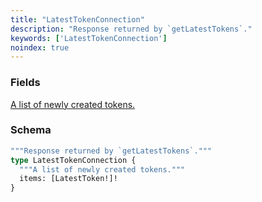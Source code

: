 ```yaml
---
title: "LatestTokenConnection"
description: "Response returned by `getLatestTokens`."
keywords: ['LatestTokenConnection']
noindex: true
---
```


### Fields

<a href="/api-reference/types/latesttoken">
  <ResponseField name="items" type="[LatestToken!]!" required>
    A list of newly created tokens.
  </ResponseField>
</a>

### Schema


```graphql 
"""Response returned by `getLatestTokens`."""
type LatestTokenConnection {
  """A list of newly created tokens."""
  items: [LatestToken!]!
}
```

